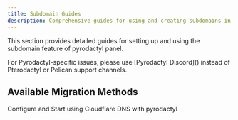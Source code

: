 ```yaml
---
title: Subdomain Guides
description: Comprehensive guides for using and creating subdomains in the pyrodactyl panel
---
```


This section provides detailed guides for setting up and using the subdomain feature of pyrodactyl panel.

<Callout type="info">
  For Pyrodactyl-specific issues, please use [Pyrodactyl Discord]() instead of
  Pterodactyl or Pelican support channels.
</Callout>

## Available Migration Methods

<Cards>
  <Card title="Cloudflare Integration" href="/docs/subdomains/cloudflare">
    Configure and Start using Cloudflare DNS with pyrodactyl
  </Card>
</Cards>

